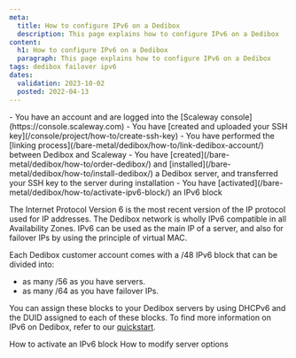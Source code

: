 ```yaml
---
meta:
  title: How to configure IPv6 on a Dedibox
  description: This page explains how to configure IPv6 on a Dedibox
content:
  h1: How to configure IPv6 on a Dedibox
  paragraph: This page explains how to configure IPv6 on a Dedibox
tags: dedibox failover ipv6
dates:
  validation: 2023-10-02
  posted: 2022-04-13
---
```


<Macro id="dedibox-scaleway-migration" />

<Macro id="iam-requirements" />

<Message type="requirement">
  - You have an account and are logged into the [Scaleway console](https://console.scaleway.com)
  - You have [created and uploaded your SSH key](/console/project/how-to/create-ssh-key)
  - You have performed the [linking process](/bare-metal/dedibox/how-to/link-dedibox-account/) between Dedibox and Scaleway
  - You have [created](/bare-metal/dedibox/how-to/order-dedibox/) and [installed](/bare-metal/dedibox/how-to/install-dedibox/) a Dedibox server, and transferred your SSH key to the server during installation
  - You have [activated](/bare-metal/dedibox/how-to/activate-ipv6-block/) an IPv6 block
</Message>

The Internet Protocol Version 6 is the most recent version of the IP protocol used for IP addresses. The Dedibox network is wholly IPv6 compatible in all Availability Zones.
IPv6 can be used as the main IP of a server, and also for failover IPs by using the principle of virtual MAC.

Each Dedibox customer account comes with a /48 IPv6 block that can be divided into:
* as many /56 as you have servers.
* as many /64 as you have failover IPs.

You can assign these blocks to your Dedibox servers by using DHCPv6 and the DUID assigned to each of these blocks. To find more information on IPv6 on Dedibox, refer to our [quickstart](/dedibox-network/ipv6/quickstart/).


<Navigation title="See Also">
  <PreviousButton to="/bare-metal/dedibox/how-to/activate-ipv6-block">How to activate an IPv6 block</PreviousButton>
  <NextButton to="/bare-metal/dedibox/how-to/modify-server-options">How to modify server options</NextButton>
</Navigation>